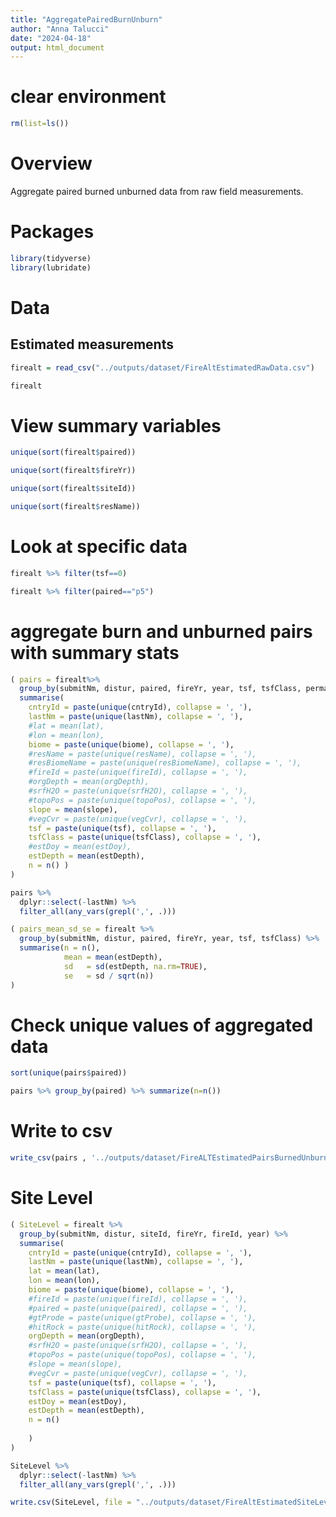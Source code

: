 ```yaml
---
title: "AggregatePairedBurnUnburn"
author: "Anna Talucci"
date: "2024-04-18"
output: html_document
---
```


# clear environment
```r
rm(list=ls())
```

# Overview
Aggregate paired burned unburned data from raw field measurements.


# Packages

```r
library(tidyverse)
library(lubridate)
```


# Data

## Estimated measurements

```r
firealt = read_csv("../outputs/dataset/FireAltEstimatedRawData.csv")
```

```r
firealt
```

# View summary variables

```r
unique(sort(firealt$paired))
```

```r
unique(sort(firealt$fireYr))
```
```r
unique(sort(firealt$siteId))
```

```r
unique(sort(firealt$resName))
```

# Look at specific data

```r
firealt %>% filter(tsf==0)
```

```r
firealt %>% filter(paired=="p5")
```

# aggregate burn and unburned pairs with summary stats

```r
( pairs = firealt%>% 
  group_by(submitNm, distur, paired, fireYr, year, tsf, tsfClass, permaExtent) %>%
  summarise(
    cntryId = paste(unique(cntryId), collapse = ', '),
    lastNm = paste(unique(lastNm), collapse = ', '),
    #lat = mean(lat),
    #lon = mean(lon),
    biome = paste(unique(biome), collapse = ', '),
    #resName = paste(unique(resName), collapse = ', '), 
    #resBiomeName = paste(unique(resBiomeName), collapse = ', '), 
    #fireId = paste(unique(fireId), collapse = ', '),
    #orgDepth = mean(orgDepth),
    #srfH2O = paste(unique(srfH2O), collapse = ', '),
    #topoPos = paste(unique(topoPos), collapse = ', '),
    slope = mean(slope),
    #vegCvr = paste(unique(vegCvr), collapse = ', '),
    tsf = paste(unique(tsf), collapse = ', '),
    tsfClass = paste(unique(tsfClass), collapse = ', '),
    #estDoy = mean(estDoy),
    estDepth = mean(estDepth),
    n = n() )
)
```

```r
pairs %>% 
  dplyr::select(-lastNm) %>% 
  filter_all(any_vars(grepl(',', .)))
```

```r
( pairs_mean_sd_se = firealt %>% 
  group_by(submitNm, distur, paired, fireYr, year, tsf, tsfClass) %>%
  summarise(n = n(),
            mean = mean(estDepth),
            sd   = sd(estDepth, na.rm=TRUE),
            se   = sd / sqrt(n))
)
```

# Check unique values of aggregated data

```r
sort(unique(pairs$paired))
```

```r
pairs %>% group_by(paired) %>% summarize(n=n())
```

# Write to csv

```r
write_csv(pairs , '../outputs/dataset/FireALTEstimatedPairsBurnedUnburned.csv')
```


# Site Level

```r
( SiteLevel = firealt %>% 
  group_by(submitNm, distur, siteId, fireYr, fireId, year) %>%
  summarise(
    cntryId = paste(unique(cntryId), collapse = ', '),
    lastNm = paste(unique(lastNm), collapse = ', '),
    lat = mean(lat),
    lon = mean(lon),
    biome = paste(unique(biome), collapse = ', '),
    #fireId = paste(unique(fireId), collapse = ', '),
    #paired = paste(unique(paired), collapse = ', '),
    #gtProde = paste(unique(gtProbe), collapse = ', '),
    #hitRock = paste(unique(hitRock), collapse = ', '),
    orgDepth = mean(orgDepth),
    #srfH2O = paste(unique(srfH2O), collapse = ', '),
    #topoPos = paste(unique(topoPos), collapse = ', '),
    #slope = mean(slope),
    #vegCvr = paste(unique(vegCvr), collapse = ', '),
    tsf = paste(unique(tsf), collapse = ', '),
    tsfClass = paste(unique(tsfClass), collapse = ', '),
    estDoy = mean(estDoy),
    estDepth = mean(estDepth),
    n = n()
    
    )
)
```

```r
SiteLevel %>% 
  dplyr::select(-lastNm) %>% 
  filter_all(any_vars(grepl(',', .)))
```

```r
write.csv(SiteLevel, file = "../outputs/dataset/FireAltEstimatedSiteLevel.csv", row.names=FALSE)
```
